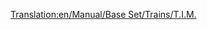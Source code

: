 [[Translation:en/Manual/Base Set/Trains/T.I.M.]]
{{nl/Treinen|Naam=T.I.M.
|Afbeelding=[[File:en/Tim.png]]
|Kosten=£46,875 ($93.750)
|Snelheid=241 km/h (150 mph)
|Gewicht=90 t
|Kracht=7,000 hp (5.220 kW)
|Onderhoudskosten=£3,374 ($6.748)
|Ontworpen=1984
|Levensduur=25
|Capaciteit=n.v.t.
|Omschrijving=Dit is een tweedelige locomotief, en kan tot 64 km/h sneller dan de vorige beste elektrische trein, de [[nl/Manual/Base Set/Trains/SH "40"|SH "40"]]. Er is nog één snellere elektrische locomotief beschikbaar, de [[nl/Manual/Base Set/Trains/AsiaStar|AsiaStar]].
|Real-life=Dit is de Transport Tycoon vergelijking van een vroege model van de Franse [https://www.wikipedia.org/wiki/TGV TGV] (Train à Grande Vitesse).
}}